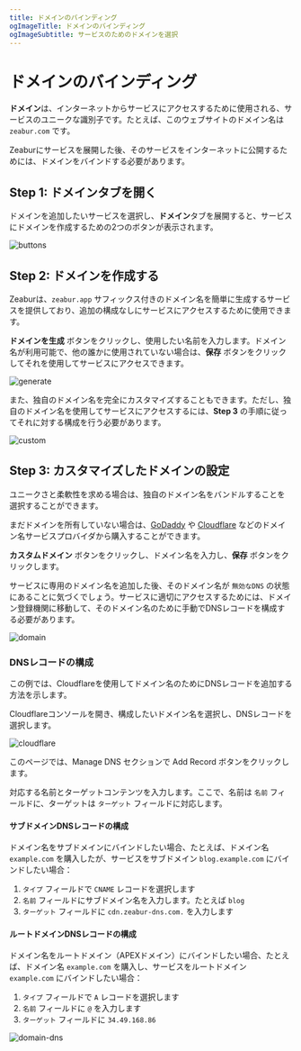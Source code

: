 ```yaml
---
title: ドメインのバインディング
ogImageTitle: ドメインのバインディング
ogImageSubtitle: サービスのためのドメインを選択
---
```



# ドメインのバインディング

**ドメイン**は、インターネットからサービスにアクセスするために使用される、サービスのユニークな識別子です。たとえば、このウェブサイトのドメイン名は `zeabur.com` です。

Zeaburにサービスを展開した後、そのサービスをインターネットに公開するためには、ドメインをバインドする必要があります。

## Step 1: ドメインタブを開く

ドメインを追加したいサービスを選択し、**ドメイン**タブを展開すると、サービスにドメインを作成するための2つのボタンが表示されます。

![buttons](/deploy/domain/buttons.png)

## Step 2: ドメインを作成する

Zeaburは、`zeabur.app` サフィックス付きのドメイン名を簡単に生成するサービスを提供しており、追加の構成なしにサービスにアクセスするために使用できます。

**ドメインを生成** ボタンをクリックし、使用したい名前を入力します。ドメイン名が利用可能で、他の誰かに使用されていない場合は、**保存** ボタンをクリックしてそれを使用してサービスにアクセスできます。

![generate](/deploy/domain/generate.png)

また、独自のドメイン名を完全にカスタマイズすることもできます。ただし、独自のドメイン名を使用してサービスにアクセスするには、**Step 3** の手順に従ってそれに対する構成を行う必要があります。

![custom](/deploy/domain/custom.png)

## Step 3: カスタマイズしたドメインの設定

ユニークさと柔軟性を求める場合は、独自のドメイン名をバンドルすることを選択することができます。

まだドメインを所有していない場合は、[GoDaddy](https://www.godaddy.com) や [Cloudflare](https://www.cloudflare.com) などのドメイン名サービスプロバイダから購入することができます。

**カスタムドメイン** ボタンをクリックし、ドメイン名を入力し、**保存** ボタンをクリックします。

サービスに専用のドメイン名を追加した後、そのドメイン名が `無効なDNS` の状態にあることに気づくでしょう。サービスに適切にアクセスするためには、ドメイン登録機関に移動して、そのドメイン名のために手動でDNSレコードを構成する必要があります。

![domain](/deploy/domain/invalid-dns.png)

### DNSレコードの構成

この例では、Cloudflareを使用してドメイン名のためにDNSレコードを追加する方法を示します。

Cloudflareコンソールを開き、構成したいドメイン名を選択し、DNSレコードを選択します。

![cloudflare](/deploy/domain/cloudflare.png)

このページでは、Manage DNS セクションで Add Record ボタンをクリックします。

対応する名前とターゲットコンテンツを入力します。ここで、名前は `名前` フィールドに、ターゲットは `ターゲット` フィールドに対応します。

#### サブドメインDNSレコードの構成

ドメイン名をサブドメインにバインドしたい場合、たとえば、ドメイン名 `example.com` を購入したが、サービスをサブドメイン `blog.example.com` にバインドしたい場合：

1. `タイプ` フィールドで `CNAME` レコードを選択します
2. `名前` フィールドにサブドメイン名を入力します。たとえば `blog`
3. `ターゲット` フィールドに `cdn.zeabur-dns.com.` を入力します

#### ルートドメインDNSレコードの構成

ドメイン名をルートドメイン（APEXドメイン）にバインドしたい場合、たとえば、ドメイン名 `example.com` を購入し、サービスをルートドメイン `example.com` にバインドしたい場合：

1. `タイプ` フィールドで `A` レコードを選択します
2. `名前` フィールドに `@` を入力します
3. `ターゲット` フィールドに `34.49.168.86`

![domain-dns](/deploy/domain/dns-a-record.png)